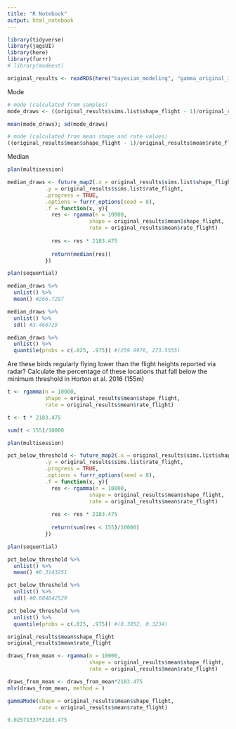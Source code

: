 ```yaml
---
title: "R Notebook"
output: html_notebook
---
```


```r
library(tidyverse)
library(jagsUI)
library(here)
library(furrr)
# library(modeest)
```

```r
original_results <- readRDS(here("bayesian_modeling", "gamma_original_300k.rds"))
```

Mode
```r
# mode (calculated from samples)
mode_draws <- ((original_results$sims.list$shape_flight - 1)/original_results$sims.list$rate_flight)*2183.475

mean(mode_draws); sd(mode_draws)

# mode (calculated from mean shape and rate values)
((original_results$mean$shape_flight - 1)/original_results$mean$rate_flight)*2183.475
```

Median
```r
plan(multisession)

median_draws <- future_map2(.x = original_results$sims.list$shape_flight, 
            .y = original_results$sims.list$rate_flight,
            .progress = TRUE,
            .options = furrr_options(seed = 8),
            .f = function(x, y){
              res <- rgamma(n = 10000, 
                          shape = original_results$mean$shape_flight,
                          rate = original_results$mean$rate_flight)
              
              res <- res * 2183.475
              
              return(median(res))
            })

plan(sequential)

median_draws %>% 
  unlist() %>% 
  mean() #266.7297

median_draws %>% 
  unlist() %>% 
  sd() #3.460729

median_draws %>% 
  unlist() %>% 
  quantile(probs = c(.025, .975)) #(259.9976, 273.5555)
```

Are these birds regularly flying lower than the flight heights reported via radar?
Calculate the percentage of these locations that fall below the minimum	threshold in Horton et al. 2016 (155m)
```r
t <- rgamma(n = 10000, 
            shape = original_results$mean$shape_flight,
            rate = original_results$mean$rate_flight)

t <- t * 2183.475

sum(t < 155)/10000

plan(multisession)

pct_below_threshold <- future_map2(.x = original_results$sims.list$shape_flight, 
            .y = original_results$sims.list$rate_flight,
            .progress = TRUE,
            .options = furrr_options(seed = 8),
            .f = function(x, y){
              res <- rgamma(n = 10000, 
                          shape = original_results$mean$shape_flight,
                          rate = original_results$mean$rate_flight)
              
              res <- res * 2183.475
              
              return(sum(res < 155)/10000)
            })

plan(sequential)

pct_below_threshold %>% 
  unlist() %>% 
  mean() #0.3143251

pct_below_threshold %>% 
  unlist() %>% 
  sd() #0.004642529

pct_below_threshold %>% 
  unlist() %>% 
  quantile(probs = c(.025, .975)) #(0.3052, 0.3234)
```




```r
original_results$mean$shape_flight
original_results$mean$rate_flight

draws_from_mean <- rgamma(n = 10000, 
                          shape = original_results$mean$shape_flight,
                          rate = original_results$mean$rate_flight)

draws_from_mean <- draws_from_mean*2183.475
mlv(draws_from_mean, method = )

gammaMode(shape = original_results$mean$shape_flight,
          rate = original_results$mean$rate_flight)

0.02571337*2183.475

```

